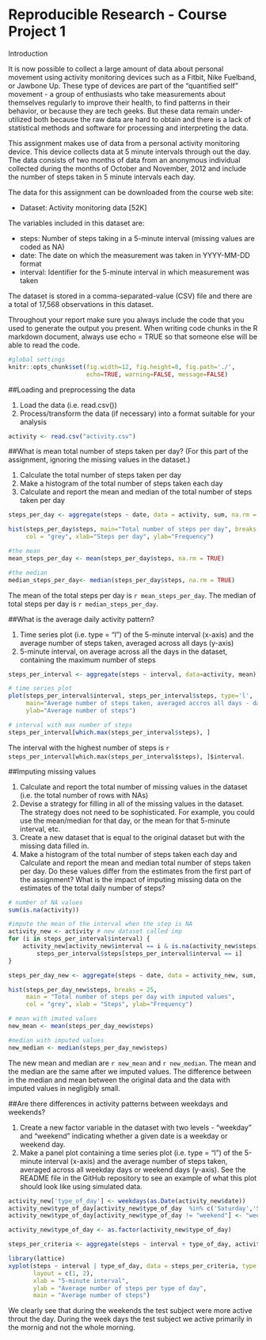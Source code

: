 Reproducible Research - Course Project 1
========================================


Introduction

It is now possible to collect a large amount of data about personal movement using activity monitoring devices such as a Fitbit, Nike Fuelband, or Jawbone Up. These type of devices are part of the "quantified self" movement - a group of enthusiasts who take measurements about themselves regularly to improve their health, to find patterns in their behavior, or because they are tech geeks. But these data remain under-utilized both because the raw data are hard to obtain and there is a lack of statistical methods and software for processing and interpreting the data.

This assignment makes use of data from a personal activity monitoring device. This device collects data at 5 minute intervals through out the day. The data consists of two months of data from an anonymous individual collected during the months of October and November, 2012 and include the number of steps taken in 5 minute intervals each day.

The data for this assignment can be downloaded from the course web site:

- Dataset: Activity monitoring data [52K]

The variables included in this dataset are:

- steps: Number of steps taking in a 5-minute interval (missing values are coded as NA)
- date: The date on which the measurement was taken in YYYY-MM-DD format
- interval: Identifier for the 5-minute interval in which measurement was taken

The dataset is stored in a comma-separated-value (CSV) file and there are a total of 17,568 observations in this dataset.

Throughout your report make sure you always include the code that you used to generate the output you present. When writing code chunks in the R markdown document, always use echo = TRUE so that someone else will be able to read the code. 

```{r global_options, include=TRUE}
#global settings
knitr::opts_chunk$set(fig.width=12, fig.height=8, fig.path='./',
                      echo=TRUE, warning=FALSE, message=FALSE)
```


##Loading and preprocessing the data


1. Load the data (i.e. read.csv())
2. Process/transform the data (if necessary) into a format suitable for your analysis

```{r loading_data}
activity <- read.csv("activity.csv")

```


##What is mean total number of steps taken per day? (For this part of the assignment, ignoring the missing values in the dataset.)

1. Calculate the total number of steps taken per day
2. Make a histogram of the total number of steps taken each day
3. Calculate and report the mean and median of the total number of steps taken per day

```{r steps_per_day}
steps_per_day <- aggregate(steps ~ date, data = activity, sum, na.rm = TRUE)

hist(steps_per_day$steps, main="Total number of steps per day", breaks = 25,
     col = "grey", xlab="Steps per day", ylab="Frequency")

#the mean
mean_steps_per_day <- mean(steps_per_day$steps, na.rm = TRUE)

#the median
median_steps_per_day<- median(steps_per_day$steps, na.rm = TRUE)


```
The mean of the total steps per day is `r mean_steps_per_day`. The median of total steps per day is `r median_steps_per_day`.


##What is the average daily activity pattern?

1. Time series plot (i.e. type = "l") of the 5-minute interval (x-axis) and the average number of steps taken, averaged across all days (y-axis)
2. 5-minute interval, on average across all the days in the dataset, containing the maximum number of steps

```{r daily_pattern}
steps_per_interval <- aggregate(steps ~ interval, data=activity, mean)

# time series plot 
plot(steps_per_interval$interval, steps_per_interval$steps, type='l', 
     main="Average number of steps taken, averaged accros all days - daily activity pattern", xlab="5 min intervals", 
     ylab="Average number of steps")

# interval with max number of steps
steps_per_interval[which.max(steps_per_interval$steps), ]

```
The interval with the highest number of steps is `r steps_per_interval[which.max(steps_per_interval$steps), ]$interval`.


##Imputing missing values

1. Calculate and report the total number of missing values in the dataset (i.e. the total number of rows with NAs)
2. Devise a strategy for filling in all of the missing values in the dataset. The strategy does not need to be sophisticated. For example, you could use the mean/median for that day, or the mean for that 5-minute interval, etc.
3. Create a new dataset that is equal to the original dataset but with the missing data filled in.
4. Make a histogram of the total number of steps taken each day and Calculate and report the mean and median total number of steps taken per day. Do these values differ from the estimates from the first part of the assignment? What is the impact of imputing missing data on the estimates of the total daily number of steps?

```{r impute}
# number of NA values
sum(is.na(activity))

#impute the mean of the interval when the step is NA
activity_new <- activity # new dataset called imp
for (i in steps_per_interval$interval) {
    activity_new[activity_new$interval == i & is.na(activity_new$steps), ]$steps <- 
        steps_per_interval$steps[steps_per_interval$interval == i]
}

steps_per_day_new <- aggregate(steps ~ date, data = activity_new, sum, na.rm = TRUE)

hist(steps_per_day_new$steps, breaks = 25, 
     main = "Total number of steps per day with imputed values",
     col = "grey", xlab = "Steps", ylab="Frequency")

# mean with imuted values
new_mean <- mean(steps_per_day_new$steps)

#median with imputed values
new_median <- median(steps_per_day_new$steps)

```
The new mean and median are `r new_mean` and `r new_median`. The mean and the median are the same after we imputed values.  The difference between in the median and mean between the original data and the data with imputed values in negligibly small. 



##Are there differences in activity patterns between weekdays and weekends?

1. Create a new factor variable in the dataset with two levels - "weekday" and "weekend" indicating whether a given date is a weekday or weekend day.
2. Make a panel plot containing a time series plot (i.e. type = "l") of the 5-minute interval (x-axis) and the average number of steps taken, averaged across all weekday days or weekend days (y-axis). See the README file in the GitHub repository to see an example of what this plot should look like using simulated data.

```{r patterns}

activity_new['type_of_day'] <- weekdays(as.Date(activity_new$date))
activity_new$type_of_day[activity_new$type_of_day  %in% c('Saturday','Sunday') ] <- "weekend"
activity_new$type_of_day[activity_new$type_of_day != "weekend"] <- "weekday"

activity_new$type_of_day <- as.factor(activity_new$type_of_day)

steps_per_criteria <- aggregate(steps ~ interval + type_of_day, activity_new, mean)

library(lattice)
xyplot(steps ~ interval | type_of_day, data = steps_per_criteria, type = "l", lwd = 2,
       layout = c(1, 2), 
       xlab = "5-minute interval", 
       ylab = "Average number of steps per type of day",
       main = "Average number of steps")
```
We clearly see that during the weekends the test subject were more active throut the day.  During the week days the test subject we active primarily in the mornig and not the whole morning. 

